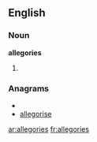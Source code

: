 ==English==

===Noun===
'''allegories'''

# {{plural of|[[allegory]]}}

===Anagrams===
* {{alphagram|aeegillors}}
* [[allegorise#English|allegorise]]


[[ar:allegories]]
[[fr:allegories]]